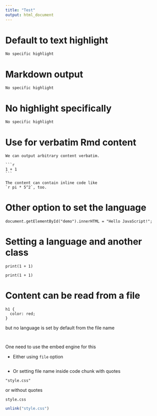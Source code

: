 ```yaml
---
title: "Test"
output: html_document
---
```


# Default to text highlight

```verbatim
No specific highlight
```

# Markdown output

```verbatim
No specific highlight
```

# No highlight specifically

````verbatim
No specific highlight
````

# Use for verbatim Rmd content

````verbatim
We can output arbitrary content verbatim.
  
```r
1 + 1
```

The content can contain inline code like
`r pi * 5^2`, too.
````

# Other option to set the language 

````verbatim
document.getElementById("demo").innerHTML = "Hello JavaScript!";
````

# Setting a language and another class

```verbatim
print(1 + 1)
```

```verbatim
print(1 + 1)
```

# Content can be read from a file 

```cat
h1 {
  color: red;
}
```

but no language is set by default from the file name

```verbatim
```

```verbatim
```

One need to use the embed engine for this

* Either using `file` option

```embed
```

* Or setting file name inside code chunk with quotes

```embed
"style.css"
```

or without quotes

```embed
style.css
```

```r
unlink("style.css")
```
